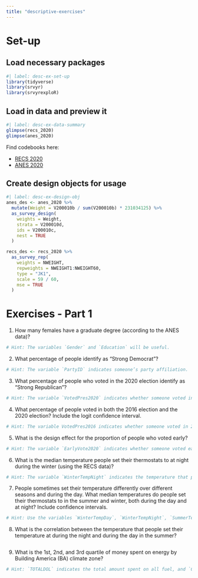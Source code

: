 ```yaml
---
title: "descriptive-exercises"
---
```


# Set-up

## Load necessary packages

```r
#| label: desc-ex-set-up
library(tidyverse)
library(srvyr)
library(srvyrexploR)
```

## Load in data and preview it

```r
#| label: desc-ex-data-summary
glimpse(recs_2020)
glimpse(anes_2020)
```

Find codebooks here:

  - [RECS 2020](https://tidy-survey-r.github.io/tidy-survey-book/recs-cb.html)
  - [ANES 2020](https://tidy-survey-r.github.io/tidy-survey-book/anes-cb.html)

## Create design objects for usage

```r
#| label: desc-ex-design-obj
anes_des <- anes_2020 %>%
  mutate(Weight = V200010b / sum(V200010b) * 231034125) %>%
  as_survey_design(
    weights = Weight,
    strata = V200010d,
    ids = V200010c,
    nest = TRUE
  )

recs_des <- recs_2020 %>%
  as_survey_rep(
    weights = NWEIGHT,
    repweights = NWEIGHT1:NWEIGHT60,
    type = "JK1",
    scale = 59 / 60,
    mse = TRUE
  )
```

# Exercises - Part 1

1. How many females have a graduate degree (according to the ANES data)?

```r
# Hint: The variables `Gender` and `Education` will be useful.
```

2. What percentage of people identify as “Strong Democrat”? 

```r
# Hint: The variable `PartyID` indicates someone’s party affiliation.
```

3. What percentage of people who voted in the 2020 election identify as “Strong Republican”? 

```r
# Hint: The variable `VotedPres2020` indicates whether someone voted in 2020.
```

4. What percentage of people voted in both the 2016 election and the 2020 election? Include the logit confidence interval. 

```r
# Hint: The variable VotedPres2016 indicates whether someone voted in 2016.
```

5. What is the design effect for the proportion of people who voted early? 

```r
# Hint: The variable `EarlyVote2020` indicates whether someone voted early in 2020.
```

6. What is the median temperature people set their thermostats to at night during the winter (using the RECS data)?

```r
# Hint: The variable `WinterTempNight` indicates the temperature that people set their thermostat to in the winter at night.
```

7. People sometimes set their temperature differently over different seasons and during the day. What median temperatures do people set their thermostats to in the summer and winter, both during the day and at night? Include confidence intervals.

```r
# Hint: Use the variables `WinterTempDay`, `WinterTempNight`, `SummerTempDay`, and `SummerTempNight.`
```

8. What is the correlation between the temperature that people set their temperature at during the night and during the day in the summer?

```r

```

9. What is the 1st, 2nd, and 3rd quartile of money spent on energy by Building America (BA) climate zone?

```r
# Hint: `TOTALDOL` indicates the total amount spent on all fuel, and `ClimateRegion_BA` indicates the BA climate zones.
```